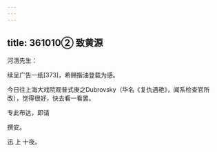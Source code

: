 ```yaml
---
---
---
```

title: 361010② 致黄源
---




河清先生：

续呈广告一纸[373]，希赐揩油登载为感。

今日往上海大戏院观普式庚之Dubrovsky（华名《复仇遇艳》，闻系检查官所改），觉得很好，快去看一看罢。

专此布达，即请

撰安。

迅 上 十夜。